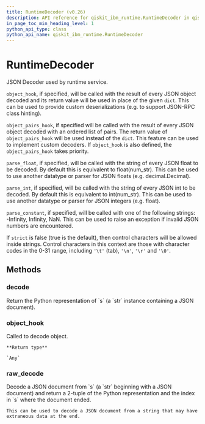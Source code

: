 ```yaml
---
title: RuntimeDecoder (v0.26)
description: API reference for qiskit_ibm_runtime.RuntimeDecoder in qiskit-ibm-runtime v0.26
in_page_toc_min_heading_level: 1
python_api_type: class
python_api_name: qiskit_ibm_runtime.RuntimeDecoder
---
```


# RuntimeDecoder

<Class id="qiskit_ibm_runtime.RuntimeDecoder" isDedicatedPage={true} github="https://github.com/Qiskit/qiskit-ibm-runtime/tree/stable/0.26/qiskit_ibm_runtime/utils/json.py#L318-L400" signature="RuntimeDecoder(*args, **kwargs)" modifiers="class">
  JSON Decoder used by runtime service.

  `object_hook`, if specified, will be called with the result of every JSON object decoded and its return value will be used in place of the given `dict`. This can be used to provide custom deserializations (e.g. to support JSON-RPC class hinting).

  `object_pairs_hook`, if specified will be called with the result of every JSON object decoded with an ordered list of pairs. The return value of `object_pairs_hook` will be used instead of the `dict`. This feature can be used to implement custom decoders. If `object_hook` is also defined, the `object_pairs_hook` takes priority.

  `parse_float`, if specified, will be called with the string of every JSON float to be decoded. By default this is equivalent to float(num\_str). This can be used to use another datatype or parser for JSON floats (e.g. decimal.Decimal).

  `parse_int`, if specified, will be called with the string of every JSON int to be decoded. By default this is equivalent to int(num\_str). This can be used to use another datatype or parser for JSON integers (e.g. float).

  `parse_constant`, if specified, will be called with one of the following strings: -Infinity, Infinity, NaN. This can be used to raise an exception if invalid JSON numbers are encountered.

  If `strict` is false (true is the default), then control characters will be allowed inside strings. Control characters in this context are those with character codes in the 0-31 range, including `'\t'` (tab), `'\n'`, `'\r'` and `'\0'`.

  ## Methods

  ### decode

  <Function id="qiskit_ibm_runtime.RuntimeDecoder.decode" signature="decode(s, _w=<built-in method match of re.Pattern object>)">
    Return the Python representation of `s` (a `str` instance containing a JSON document).
  </Function>

  ### object\_hook

  <Function id="qiskit_ibm_runtime.RuntimeDecoder.object_hook" github="https://github.com/Qiskit/qiskit-ibm-runtime/tree/stable/0.26/qiskit_ibm_runtime/utils/json.py#L326-L400" signature="object_hook(obj)">
    Called to decode object.

    **Return type**

    `Any`
  </Function>

  ### raw\_decode

  <Function id="qiskit_ibm_runtime.RuntimeDecoder.raw_decode" signature="raw_decode(s, idx=0)">
    Decode a JSON document from `s` (a `str` beginning with a JSON document) and return a 2-tuple of the Python representation and the index in `s` where the document ended.

    This can be used to decode a JSON document from a string that may have extraneous data at the end.
  </Function>
</Class>

